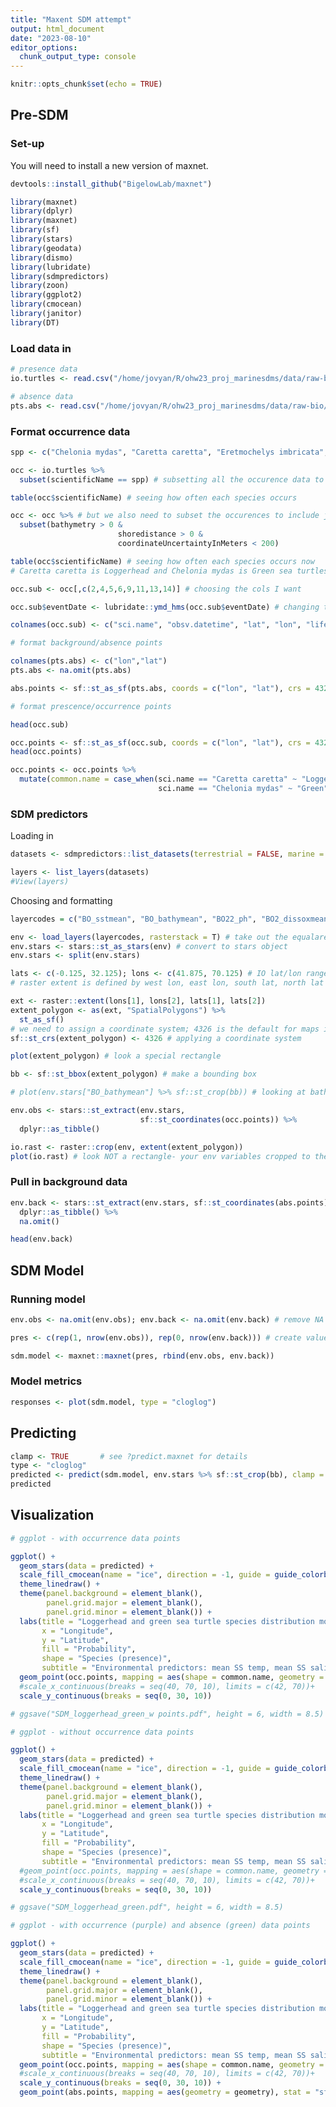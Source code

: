 ```yaml
---
title: "Maxent SDM attempt"
output: html_document
date: "2023-08-10"
editor_options: 
  chunk_output_type: console
---
```


```r
knitr::opts_chunk$set(echo = TRUE)
```

## Pre-SDM
### Set-up

You will need to install a new version of maxnet.
```r
devtools::install_github("BigelowLab/maxnet")
```

```r
library(maxnet)
library(dplyr)
library(maxnet)
library(sf)
library(stars)
library(geodata)
library(dismo)
library(lubridate)
library(sdmpredictors)
library(zoon)
library(ggplot2)
library(cmocean)
library(janitor)
library(DT)
```

### Load data in

```r
# presence data
io.turtles <- read.csv("/home/jovyan/R/ohw23_proj_marinesdms/data/raw-bio/io-sea-turtles.csv") 

# absence data
pts.abs <- read.csv("/home/jovyan/R/ohw23_proj_marinesdms/data/raw-bio/pts_absence.csv") # X is lon and Y is lat
```

### Format occurrence data

```r
spp <- c("Chelonia mydas", "Caretta caretta", "Eretmochelys imbricata", "Lepidochelys olivacea", "Natator depressus", "Dermochelys coriacea") # turtle species we're interested in

occ <- io.turtles %>% 
  subset(scientificName == spp) # subsetting all the occurence data to just those turtles 

table(occ$scientificName) # seeing how often each species occurs

occ <- occ %>% # but we also need to subset the occurences to include just those in the water (not the ones on land)
  subset(bathymetry > 0 & 
                        shoredistance > 0 & 
                        coordinateUncertaintyInMeters < 200)

table(occ$scientificName) # seeing how often each species occurs now
# Caretta caretta is Loggerhead and Chelonia mydas is Green sea turtles 

occ.sub <- occ[,c(2,4,5,6,9,11,13,14)] # choosing the cols I want

occ.sub$eventDate <- lubridate::ymd_hms(occ.sub$eventDate) # changing to datetime format

colnames(occ.sub) <- c("sci.name", "obsv.datetime", "lat", "lon", "life.stage", "bathy", "SST", "SSS") # renaming
```

```r
# format background/absence points

colnames(pts.abs) <- c("lon","lat")
pts.abs <- na.omit(pts.abs)

abs.points <- sf::st_as_sf(pts.abs, coords = c("lon", "lat"), crs = 4326)
```

```r
# format prescence/occurrence points

head(occ.sub)

occ.points <- sf::st_as_sf(occ.sub, coords = c("lon", "lat"), crs = 4326)
head(occ.points)

occ.points <- occ.points %>% 
  mutate(common.name = case_when(sci.name == "Caretta caretta" ~ "Loggerhead",
                                 sci.name == "Chelonia mydas" ~ "Green"))
```

### SDM predictors

Loading in

```r
datasets <- sdmpredictors::list_datasets(terrestrial = FALSE, marine = TRUE)

layers <- list_layers(datasets)
#View(layers)
```

Choosing and formatting

```r
layercodes = c("BO_sstmean", "BO_bathymean", "BO22_ph", "BO2_dissoxmean_bdmean", "BO2_salinitymean_ss", "BO2_chlomean_ss", "BO21_nitratemean_ss") # the env variables I chose from SDMpredictors

env <- load_layers(layercodes, rasterstack = T) # take out the equalarea arg or you will be sad AND add rasterstack = T
env.stars <- stars::st_as_stars(env) # convert to stars object
env.stars <- split(env.stars)

lats <- c(-0.125, 32.125); lons <- c(41.875, 70.125) # IO lat/lon range
# raster extent is defined by west lon, east lon, south lat, north lat

ext <- raster::extent(lons[1], lons[2], lats[1], lats[2])
extent_polygon <- as(ext, "SpatialPolygons") %>% 
  st_as_sf()
# we need to assign a coordinate system; 4326 is the default for maps in sf
sf::st_crs(extent_polygon) <- 4326 # applying a coordinate system

plot(extent_polygon) # look a special rectangle

bb <- sf::st_bbox(extent_polygon) # make a bounding box 

# plot(env.stars["BO_bathymean"] %>% sf::st_crop(bb)) # looking at bathymetry

env.obs <- stars::st_extract(env.stars,
                             sf::st_coordinates(occ.points)) %>%
  dplyr::as_tibble()

io.rast <- raster::crop(env, extent(extent_polygon))
plot(io.rast) # look NOT a rectangle- your env variables cropped to the Indian Ocean!
```

### Pull in background data

```r
env.back <- stars::st_extract(env.stars, sf::st_coordinates(abs.points)) %>% 
  dplyr::as_tibble() %>% 
  na.omit()

head(env.back)
```

## SDM Model

### Running model

```r
env.obs <- na.omit(env.obs); env.back <- na.omit(env.back) # remove NA values

pres <- c(rep(1, nrow(env.obs)), rep(0, nrow(env.back))) # create values of 1 for presence data and 0 for absence data

sdm.model <- maxnet::maxnet(pres, rbind(env.obs, env.back))
```

### Model metrics

```r
responses <- plot(sdm.model, type = "cloglog")
```

## Predicting

```r
clamp <- TRUE       # see ?predict.maxnet for details
type <- "cloglog"
predicted <- predict(sdm.model, env.stars %>% sf::st_crop(bb), clamp = clamp, type = type)
predicted
```

## Visualization

```r
# ggplot - with occurrence data points

ggplot() +
  geom_stars(data = predicted) +
  scale_fill_cmocean(name = "ice", direction = -1, guide = guide_colorbar(barwidth = 1, barheight = 10, ticks = FALSE, nbin = 1000, frame.colour = "black"), limits = c(0, 1)) +
  theme_linedraw() +
  theme(panel.background = element_blank(),
        panel.grid.major = element_blank(),
        panel.grid.minor = element_blank()) +
  labs(title = "Loggerhead and green sea turtle species distribution model in the Arabian Sea",
       x = "Longitude",
       y = "Latitude",
       fill = "Probability",
       shape = "Species (presence)",
       subtitle = "Environmental predictors: mean SS temp, mean SS salinity, mean bathymetry, \nmean pH, mean DO, mean SS chlorophyll-a, mean SS nitrate") +
  geom_point(occ.points, mapping = aes(shape = common.name, geometry = geometry), stat = "sf_coordinates", alpha = 0.3, color = "purple") +
  #scale_x_continuous(breaks = seq(40, 70, 10), limits = c(42, 70))+
  scale_y_continuous(breaks = seq(0, 30, 10))

# ggsave("SDM_loggerhead_green_w points.pdf", height = 6, width = 8.5)
```

```r
# ggplot - without occurrence data points

ggplot() +
  geom_stars(data = predicted) +
  scale_fill_cmocean(name = "ice", direction = -1, guide = guide_colorbar(barwidth = 1, barheight = 10, ticks = FALSE, nbin = 1000, frame.colour = "black"), limits = c(0, 1)) +
  theme_linedraw() +
  theme(panel.background = element_blank(),
        panel.grid.major = element_blank(),
        panel.grid.minor = element_blank()) +
  labs(title = "Loggerhead and green sea turtle species distribution model in the Arabian Sea",
       x = "Longitude",
       y = "Latitude",
       fill = "Probability",
       shape = "Species (presence)",
       subtitle = "Environmental predictors: mean SS temp, mean SS salinity, mean bathymetry,\nmean pH, mean DO, mean SS chlorophyll-a, mean SS nitrate") +
  #geom_point(occ.points, mapping = aes(shape = common.name, geometry = geometry), stat = "sf_coordinates", alpha = 0.3, color = "purple") +
  #scale_x_continuous(breaks = seq(40, 70, 10), limits = c(42, 70))+
  scale_y_continuous(breaks = seq(0, 30, 10))

# ggsave("SDM_loggerhead_green.pdf", height = 6, width = 8.5)
```


```r
# ggplot - with occurrence (purple) and absence (green) data points

ggplot() +
  geom_stars(data = predicted) +
  scale_fill_cmocean(name = "ice", direction = -1, guide = guide_colorbar(barwidth = 1, barheight = 10, ticks = FALSE, nbin = 1000, frame.colour = "black"), limits = c(0, 1)) +
  theme_linedraw() +
  theme(panel.background = element_blank(),
        panel.grid.major = element_blank(),
        panel.grid.minor = element_blank()) +
  labs(title = "Loggerhead and green sea turtle species distribution model in the Arabian Sea",
       x = "Longitude",
       y = "Latitude",
       fill = "Probability",
       shape = "Species (presence)",
       subtitle = "Environmental predictors: mean SS temp, mean SS salinity, mean bathymetry, \nmean pH, mean DO, mean SS chlorophyll-a, mean SS nitrate") +
  geom_point(occ.points, mapping = aes(shape = common.name, geometry = geometry), stat = "sf_coordinates", alpha = 0.3, color = "purple") +
  #scale_x_continuous(breaks = seq(40, 70, 10), limits = c(42, 70))+
  scale_y_continuous(breaks = seq(0, 30, 10)) +
  geom_point(abs.points, mapping = aes(geometry = geometry), stat = "sf_coordinates", alpha = 0.3, color = "green") # adding in absence data
```

